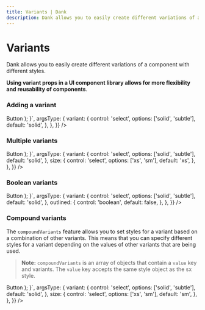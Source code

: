 ```yaml
---
title: Variants | Dank
description: Dank allows you to easily create different variations of a component with different styles for more flexibility and reusability of components.
---
```



<Meta title="api/Variants" />


# Variants

Dank allows you to easily create different variations of a component with different styles.

**Using variant props in a UI component library allows for more flexibility and reusability of components**.

### Adding a variant

<AppProvider>
  <CodePreview
    metaData={{
      scope: {
        styled,
        Text,
        Pressable,
        Provider: StyledProvider,
        config,
        useState,
      },
      code: `
        function App() {
          const StyledButtonVariant = styled(Pressable, {
          px: '$3.5',
          py: '$2.5',
          rounded: '$md',
            variants: {
              variant: {
                solid: {
                  bg: '$primary600',
                },
                subtle: {
                  bg: '$primary300'
                }
              },
            },
          });
          const StyledButtonText = styled(
          Text,
          {
            color: '$textDark50',
            fontWeight: '400',
          },
          { ancestorStyle: ['_text'] }
        );
        return (
          <Provider config={config}>
            <StyledButtonVariant {...props}>
              <StyledButtonText>Button</StyledButtonText>
            </StyledButtonVariant>
          </Provider>
        );
      }`,
      argsType: {
        variant: {
          control: 'select',
          options: ['solid', 'subtle'],
          default: 'solid',
        },
      },
    }}
  />
</AppProvider>

### Multiple variants

<AppProvider>
  <CodePreview
    metaData={{
      scope: {
        styled,
        Text,
        Pressable,
        Provider: StyledProvider,
        config,
        useState,
      },
      code: `
        function App() {
          const StyledButtonVariant = styled(Pressable, {
            p: '$3',
          rounded: '$md',
            variants: {
              variant: {
                solid: {
                  bg: '$primary600',
                },
                subtle: {
                  bg: '$primary200',
                  _text: {
                  color: '$textDark600'
                  }
                },
              },
              size: {
                xs: {
                  px: '$3',
                  py: '$2',
                },
                sm: {
                  px: '$3.5',
                  py: '$2.5',
                },
              },
            },
          }, {
          descendantStyle: ['_text']
        });
          const StyledButtonText = styled(
          Text,
          {
            color: '$textDark50',
            fontWeight: '400',
          },
          { ancestorStyle: ['_text'] }
        );
        return (
          <Provider config={config}>
            <StyledButtonVariant {...props}>
              <StyledButtonText>Button</StyledButtonText>
            </StyledButtonVariant>
          </Provider>
        );
      }`,
      argsType: {
        variant: {
          control: 'select',
          options: ['solid', 'subtle'],
          default: 'solid',
        },
        size: {
          control: 'select',
          options: ['xs', 'sm'],
          default: 'xs',
        },
      },
    }}
  />
</AppProvider>

### Boolean variants

<AppProvider>
  <CodePreview
    metaData={{
      scope: {
        styled,
        Text,
        Pressable,
        Provider: StyledProvider,
        config,
        useState,
      },
      code: `
        function App() {
        const StyledButtonVariant = styled(Pressable, {
          px: '$3.5',
          py: '$2.5',
          rounded: '$md',
          variants: {
            variant: {
              solid: {
                bg: '$primary600',
              },
              subtle: {
                bg: '$primary400',
              },
            },
            outlined: {
              true: {
                borderColor: '$primary800',
                borderWidth: '$1',
                bg: 'transparent'
              },
            },
          },
        });
        const StyledButtonText = styled(
          Text,
          {
            color: '$textDark50',
            fontWeight: '400',
          },
          { ancestorStyle: ['_text'] }
        );
        return (
          <Provider config={config}>
            <StyledButtonVariant {...props}>
              <StyledButtonText>Button</StyledButtonText>
            </StyledButtonVariant>
          </Provider>
        );
      }`,
      argsType: {
        variant: {
          control: 'select',
          options: ['solid', 'subtle'],
          default: 'solid',
        },
        outlined: {
          control: 'boolean',
          default: false,
        },
      },
    }}
  />
</AppProvider>

### Compound variants

The `compoundVariants` feature allows you to set styles for a variant based on a combination of other variants. This means that you can specify different styles for a variant depending on the values of other variants that are being used.

> **Note:** `compoundVariants` is an array of objects that contain a `value` key and variants. The `value` key accepts the same style object as the sx style.

<AppProvider>
  <CodePreview
    metaData={{
      scope: {
        styled,
        Text,
        Pressable,
        Provider: StyledProvider,
        config,
        useState,
      },
      code: `
        function App() {
        const StyledButtonVariant = styled(Pressable, {
          p: '$3',
          rounded: '$md',
          variants: {
            variant: {
              solid: {
                bg: '$primary600',
              },
              subtle: {
                bg: '$primary200',
                _text: {
                  color: '$textDark600'
                }
              },
            },
            size: {
              xs: {
                px: '$3',
                py: '$2',
              },
              sm: {
                px: '$3.5',
                py: '$2.5',
              },
            },
          },
          compoundVariants: [
            {
              variant: 'solid',
              size: 'sm',
              value: {
                'borderWidth': '$2',
                ':hover': {
                  bg: '$primary700',
                },
              },
            },
          ],
        }, {
          descendantStyle: ['_text']
        });
        const StyledButtonText = styled(
          Text,
          {
            color: '$textDark50',
            fontWeight: '400',
          },
          { ancestorStyle: ['_text'] }
        );
        return (
          <Provider config={config}>
            <StyledButtonVariant {...props} states={{hover: true}}>
              <StyledButtonText>Button</StyledButtonText>
            </StyledButtonVariant>
          </Provider>
        );
      }`,
      argsType: {
        variant: {
          control: 'select',
          options: ['solid', 'subtle'],
          default: 'solid',
        },
        size: {
          control: 'select',
          options: ['xs', 'sm'],
          default: 'sm',
        },
      },
    }}
  />
</AppProvider>
